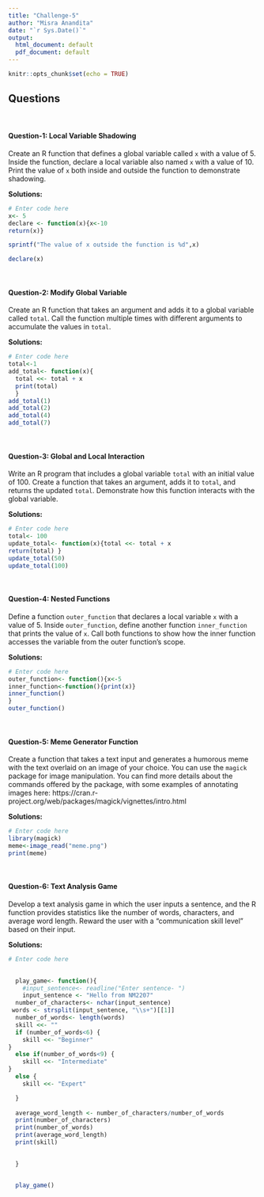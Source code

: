 ```yaml
---
title: "Challenge-5"
author: "Misra Anandita"
date: "`r Sys.Date()`"
output:
  html_document: default
  pdf_document: default
---
```


```r
knitr::opts_chunk$set(echo = TRUE)
```

## Questions
<br>

#### Question-1: Local Variable Shadowing 

Create an R function that defines a global variable called `x` with a value of 5. Inside the function, declare a local variable also named `x` with a value of 10. Print the value of `x` both inside and outside the function to demonstrate shadowing.

**Solutions:**

```r
# Enter code here
x<- 5 
declare <- function(x){x<-10 
return(x)}

sprintf("The value of x outside the function is %d",x)

declare(x)
```
<br>

#### Question-2: Modify Global Variable

Create an R function that takes an argument and adds it to a global variable called `total`. Call the function multiple times with different arguments to accumulate the values in `total`.

**Solutions:**

```r
# Enter code here
total<-1
add_total<- function(x){
  total <<- total + x
  print(total)
  }
add_total(1)
add_total(2)
add_total(4)
add_total(7)
```
<br>

#### Question-3: Global and Local Interaction 

Write an R program that includes a global variable `total` with an initial value of 100. Create a function that takes an argument, adds it to `total`, and returns the updated `total`. Demonstrate how this function interacts with the global variable.

**Solutions:**

```r
# Enter code here
total<- 100
update_total<- function(x){total <<- total + x
return(total) }
update_total(50)
update_total(100)
```
<br>


#### Question-4: Nested Functions

Define a function `outer_function` that declares a local variable `x` with a value of 5. Inside `outer_function`, define another function `inner_function` that prints the value of `x`. Call both functions to show how the inner function accesses the variable from the outer function's scope.

**Solutions:**

```r
# Enter code here
outer_function<- function(){x<-5 
inner_function<-function(){print(x)}
inner_function()
}
outer_function()


```
<br>

#### Question-5: Meme Generator Function

Create a function that takes a text input and generates a humorous meme with the text overlaid on an image of your choice. You can use the `magick` package for image manipulation. You can find more details about the commands offered by the package, with some examples of annotating images here: https://cran.r-project.org/web/packages/magick/vignettes/intro.html

**Solutions:**

```r
# Enter code here
library(magick)
meme<-image_read("meme.png") 
print(meme) 

```
<br>

#### Question-6: Text Analysis Game  

Develop a text analysis game in which the user inputs a sentence, and the R function provides statistics like the number of words, characters, and average word length. Reward the user with a "communication skill level" based on their input.

**Solutions:**

```r
# Enter code here

  
  play_game<- function(){
    #input_sentence<- readline("Enter sentence- ") 
    input_sentence <- "Hello from NM2207"
  number_of_characters<- nchar(input_sentence)
 words <- strsplit(input_sentence, "\\s+")[[1]]
  number_of_words<- length(words)
  skill <<- ""
  if (number_of_words<6) {
    skill <<- "Beginner"
}
  else if(number_of_words<9) {
    skill <<- "Intermediate"
}
  else {
    skill <<- "Expert"

  }
    
  average_word_length <- number_of_characters/number_of_words
  print(number_of_characters)
  print(number_of_words)
  print(average_word_length)
  print(skill)

  
  }


  play_game()
  
   
  
```
<br>